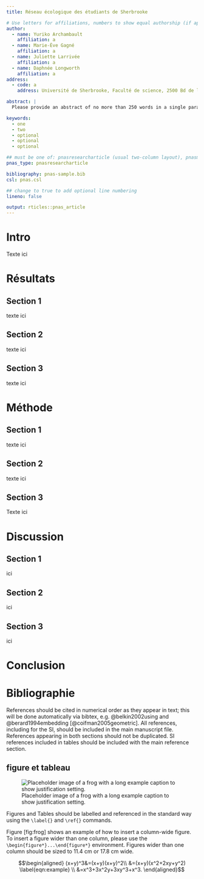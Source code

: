 ```yaml
---
title: Réseau écologique des étudiants de Sherbrooke

# Use letters for affiliations, numbers to show equal authorship (if applicable) and to indicate the corresponding author
author:
  - name: Yuriko Archambault
    affiliation: a
  - name: Marie-Ève Gagné
    affiliation: a
  - name: Juliette Larrivée
    affiliation: a
  - name: Daphnée Longworth
    affiliation: a
address:
  - code: a
    address: Université de Sherbrooke, Faculté de science, 2500 Bd de l'Univeristé, Sherbrooke, Québec, J1K 2R1

abstract: |
  Please provide an abstract of no more than 250 words in a single paragraph.

keywords:
  - one
  - two
  - optional
  - optional
  - optional

## must be one of: pnasresearcharticle (usual two-column layout), pnasmathematics (one column layout), or pnasinvited (invited submissions only)
pnas_type: pnasresearcharticle

bibliography: pnas-sample.bib
csl: pnas.csl

## change to true to add optional line numbering
lineno: false

output: rticles::pnas_article
---
```


Intro {.unnumbered}
========================================
Texte ici


Résultats {.unnumbered}
========================================

Section 1 {.unnumbered}
-----------------

texte ici

Section 2 {.unnumbered}
-----------------

texte ici

Section 3 {.unnumbered}
-----------------

texte ici

Méthode {.unnumbered}
========================================

Section 1 {.unnumbered}
-----------------

texte ici

Section 2 {.unnumbered}
-----------------

texte ici

Section 3 {.unnumbered}
-----------------
Texte ici

Discussion {.unnumbered}
========================================

Section 1 {.unnumbered}
-----------------
ici

Section 2 {.unnumbered}
-----------------
ici

Section 3 {.unnumbered}
-----------------
ici

Conclusion {.unnumbered}
========================================

Bibliographie {#references .unnumbered}
========================================

References should be cited in numerical order as they appear in text;
this will be done automatically via bibtex, e.g. @belkin2002using and
@berard1994embedding [@coifman2005geometric]. All references, including
for the SI, should be included in the main manuscript file. References
appearing in both sections should not be duplicated. SI references
included in tables should be included with the main reference section.


figure et tableau {.unnumbered}
-----------------------
![Placeholder image of a frog with a long example caption to show
justification setting.<span data-label="fig:frog"></span>](frog.png)

Figures and Tables should be labelled and referenced in the standard way
using the `\label{}` and `\ref{}` commands.

Figure \[fig:frog\] shows an example of how to insert a column-wide
figure. To insert a figure wider than one column, please use the
`\begin{figure*}...\end{figure*}` environment. Figures wider than one
column should be sized to 11.4 cm or 17.8 cm wide.


$$\begin{aligned}
(x+y)^3&=(x+y)(x+y)^2\\
       &=(x+y)(x^2+2xy+y^2) \label{eqn:example} \\
       &=x^3+3x^2y+3xy^3+x^3. 
\end{aligned}$$






<!-- Leave these lines as they are at the end of your .Rmd file to ensure placement of methods & acknowledgements sections before the references-->
\showmatmethods
\pnasbreak
